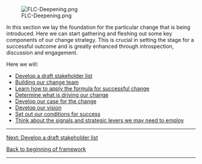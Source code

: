 [[File:FLC-Deepening.png]]

In this section we lay the foundation for the particular change that is being introduced. Here we can start gathering and fleshing out some key components of our change strategy. This is crucial in setting the stage for a successful outcome and is greatly enhanced through introspection, discussion and engagement.

Here we will:

* [https://articles.alpha.canada.ca/framework-for-leading-change/stakeholders-and-change/ Develop a draft stakeholder list]
* [https://articles.alpha.canada.ca/framework-for-leading-change/building-our-change-team/ Building our change team]
* [https://articles.alpha.canada.ca/framework-for-leading-change/?page_id=220 Learn how to apply the formula for successful change]
* [https://articles.alpha.canada.ca/framework-for-leading-change/?page_id=225 Determine what is driving our change]
* [https://articles.alpha.canada.ca/framework-for-leading-change/?page_id=238 Develop our case for the change]
* [https://articles.alpha.canada.ca/framework-for-leading-change/?page_id=241 Develop our vision]
* [https://articles.alpha.canada.ca/framework-for-leading-change/?page_id=244 Set out our conditions for success]
* [https://articles.alpha.canada.ca/framework-for-leading-change/?page_id=250 Think about the signals and strategic levers we may need to employ]


-----

[https://articles.alpha.canada.ca/framework-for-leading-change/stakeholders-and-change/ Next: Develop a draft stakeholder list]

[https://articles.alpha.canada.ca/framework-for-leading-change/home/ Back to beginning of framework]


-----
